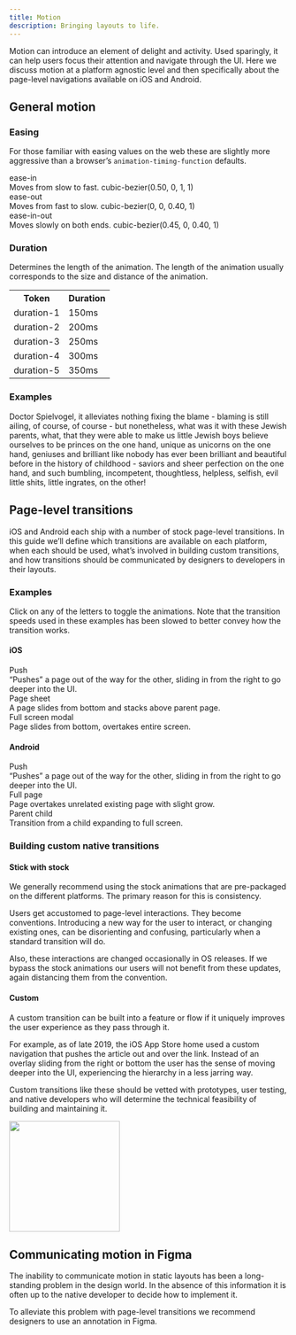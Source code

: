 ```yaml
---
title: Motion
description: Bringing layouts to life.
---
```





Motion can introduce an element of delight and activity. Used sparingly, it can help users focus their attention and navigate through the UI. Here we discuss motion at a platform agnostic level and then specifically about the page-level navigations available on iOS and Android.

## General motion

### Easing

For those familiar with easing values on the web these are slightly more aggressive than a browser’s `animation-timing-function` defaults.

<div className="grid mb3">
    <div className="m_col-6">
        <div class="b mb1">ease-in</div>
        <Text size={2} className="black-300 mb2">
            Moves from slow to fast.
        </Text>
        <Text size={2}>
            <InlineCode>cubic-bezier(0.50, 0, 1, 1)</InlineCode>
        </Text>
    </div>
    <div className="m_col-6 mt3 m_mt0">
        <div className="bg-gray-200 h5 pa3 flex items-center br2">
            <Easing animation="easeIn" />
        </div>
    </div>
</div>

<div className="grid mb3">
    <div className="m_col-6">
        <div class="b mb1">ease-out</div>
        <Text size={2} className="black-300 mb2">
            Moves from fast to slow.
        </Text>
        <Text size={2}>
            <InlineCode>cubic-bezier(0, 0, 0.40, 1)</InlineCode>
        </Text>
    </div>
    <div className="m_col-6 mt3 m_mt0">
        <div className="bg-gray-200 h5 pa3 flex items-center br2">
            <Easing animation="easeOut" />
        </div>
    </div>
</div>

<div className="grid mb3">
    <div className="m_col-6">
        <div class="b mb1">ease-in-out</div>
        <Text size={2} className="black-300 mb2">
            Moves slowly on both ends.
        </Text>
        <Text size={2}>
            <InlineCode>cubic-bezier(0.45, 0, 0.40, 1)</InlineCode>
        </Text>
    </div>
    <div className="m_col-6 mt3 m_mt0">
        <div className="bg-gray-200 h5 pa3 flex items-center br2">
            <Easing animation="easeInOut" />
        </div>
    </div>
</div>

### Duration

Determines the length of the animation. The length of the animation usually corresponds to the size and distance of the animation.

<table>
    <tr>
        <th>
            <Text size={2}>Token</Text>
        </th>
        <th>
            <Text size={2}>Duration</Text>
        </th>
    </tr>
    <tr>
        <td>
            <Text size={2}>
                <InlineCode>duration-1</InlineCode>
            </Text>
        </td>
        <td>
            <Text size={2}>
                <InlineCode>150ms</InlineCode>
            </Text>
        </td>
    </tr>
    <tr>
        <td>
            <Text size={2}>
                <InlineCode>duration-2</InlineCode>
            </Text>
        </td>
        <td>
            <Text size={2}>
                <InlineCode>200ms</InlineCode>
            </Text>
        </td>
    </tr>
    <tr>
        <td>
            <Text size={2}>
                <InlineCode>duration-3</InlineCode>
            </Text>
        </td>
        <td>
            <Text size={2}>
                <InlineCode>250ms</InlineCode>
            </Text>
        </td>
    </tr>
    <tr>
        <td>
            <Text size={2}>
                <InlineCode>duration-4</InlineCode>
            </Text>
        </td>
        <td>
            <Text size={2}>
                <InlineCode>300ms</InlineCode>
            </Text>
        </td>
    </tr>
    <tr>
        <td>
            <Text size={2}>
                <InlineCode>duration-5</InlineCode>
            </Text>
        </td>
        <td>
            <Text size={2}>
                <InlineCode>350ms</InlineCode>
            </Text>
        </td>
    </tr>
</table>

### Examples

Doctor Spielvogel, it alleviates nothing fixing the blame - blaming is still ailing, of course, of course - but nonetheless, what was it with these Jewish parents, what, that they were able to make us little Jewish boys believe ourselves to be princes on the one hand, unique as unicorns on the one hand, geniuses and brilliant like nobody has ever been brilliant and beautiful before in the history of childhood - saviors and sheer perfection on the one hand, and such bumbling, incompetent, thoughtless, helpless, selfish, evil little shits, little ingrates, on the other!

## Page-level transitions

iOS and Android each ship with a number of stock page-level transitions. In this guide we’ll define which transitions are available on each platform, when each should be used, what’s involved in building custom transitions, and how transitions should be communicated by designers to developers in their layouts.

### Examples

Click on any of the letters to toggle the animations. Note that the transition speeds used in these examples has been slowed to better convey how the transition works.

#### iOS

<div className="grid">
    <div className="s_col-6 m_col-4 mb3">
        <Push />
        <div className="b mt2">Push</div>
        <Text size={2} className="black-300">
            “Pushes” a page out of the way for the other, sliding in from the right to go deeper
            into the UI.
        </Text>
    </div>
    <div className="s_col-6 m_col-4 mb3">
        <IosPageSheet />
        <div className="b mt2">Page sheet</div>
        <Text size={2} className="black-300">
            A page slides from bottom and stacks above parent page.
        </Text>
    </div>
    <div className="s_col-6 m_col-4 mb3">
        <IosFullScreenModal />
        <div className="b mt2">Full screen modal</div>
        <Text size={2} className="black-300">
            Page slides from bottom, overtakes entire screen.
        </Text>
    </div>
</div>

#### Android

<div className="grid">
    <div className="s_col-6 m_col-4 mb3">
        <Push />
        <div className="b mt2">Push</div>
        <Text size={2} className="black-300">
            “Pushes” a page out of the way for the other, sliding in from the right to go deeper
            into the UI.
        </Text>
    </div>
    <div className="s_col-6 m_col-4 mb3">
        <AndroidFullPage />
        <div className="b mt2">Full page</div>
        <Text size={2} className="black-300">
            Page overtakes unrelated existing page with slight grow.
        </Text>
    </div>
    <div className="s_col-6 m_col-4 mb3">
        <AndroidParentChild />
        <div className="b mt2">Parent child</div>
        <Text size={2} className="black-300">
            Transition from a child expanding to full screen.
        </Text>
    </div>
</div>

### Building custom native transitions

#### Stick with stock

We generally recommend using the stock animations that are pre-packaged on the different platforms. The primary reason for this is consistency.

Users get accustomed to page-level interactions. They become conventions. Introducing a new way for the user to interact, or changing existing ones, can be disorienting and confusing, particularly when a standard transition will do.

Also, these interactions are changed occasionally in OS releases. If we bypass the stock animations our users will not benefit from these updates, again distancing them from the convention.

#### Custom

<div className="grid grid-wide mb3">
    <div className="m_col-7">
        <p>
            A custom transition can be built into a feature or flow if it uniquely improves the user
            experience as they pass through it.
        </p>
        <p>
            For example, as of late 2019, the iOS App Store home used a custom navigation that
            pushes the article out and over the link. Instead of an overlay sliding from the right
            or bottom the user has the sense of moving deeper into the UI, experiencing the
            hierarchy in a less jarring way.
        </p>
        <p>
            Custom transitions like these should be vetted with prototypes, user testing, and native
            developers who will determine the technical feasibility of building and maintaining it.
        </p>
    </div>
    <div className="m_col-5">
        <img src="./app-store.gif" width="200" className="br2 ba b-gray-300" />
    </div>
</div>

## Communicating motion in Figma

The inability to communicate motion in static layouts has been a long-standing problem in the design world. In the absence of this information it is often up to the native developer to decide how to implement it.

To alleviate this problem with page-level transitions we recommend designers to use an annotation in Figma.
